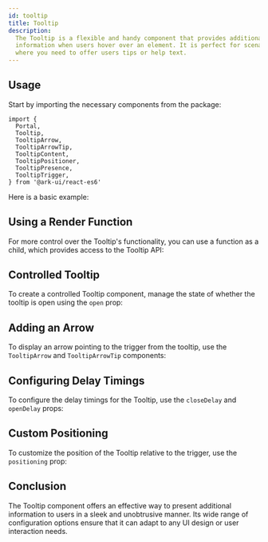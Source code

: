 ```yaml
---
id: tooltip
title: Tooltip
description:
  The Tooltip is a flexible and handy component that provides additional
  information when users hover over an element. It is perfect for scenarios
  where you need to offer users tips or help text.
---
```



## Usage

Start by importing the necessary components from the package:

```tsx
import {
  Portal,
  Tooltip,
  TooltipArrow,
  TooltipArrowTip,
  TooltipContent,
  TooltipPositioner,
  TooltipPresence,
  TooltipTrigger,
} from '@ark-ui/react-es6'
```

Here is a basic example:

<Story id="Basic" />

## Using a Render Function

For more control over the Tooltip's functionality, you can use a function as a
child, which provides access to the Tooltip API:

<Story id="RenderFn" />

## Controlled Tooltip

To create a controlled Tooltip component, manage the state of whether the
tooltip is open using the `open` prop:

<Story id="Controlled" />

## Adding an Arrow

To display an arrow pointing to the trigger from the tooltip, use the
`TooltipArrow` and `TooltipArrowTip` components:

<Story id="Arrow" />

## Configuring Delay Timings

To configure the delay timings for the Tooltip, use the `closeDelay` and
`openDelay` props:

<Story id="Timings" />

## Custom Positioning

To customize the position of the Tooltip relative to the trigger, use the
`positioning` prop:

<Story id="Positioning" />

## Conclusion

The Tooltip component offers an effective way to present additional information
to users in a sleek and unobtrusive manner. Its wide range of configuration
options ensure that it can adapt to any UI design or user interaction needs.
